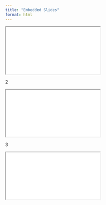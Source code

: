 ```yaml
---
title: "Embedded Slides"
format: html
---
```


<div>

```{=html}
<iframe class="slide-deck" src="lectures/"></iframe>
```

</div>

2

<div>

```{=html}
<iframe class="slide-deck" src="lectures/lecture01.qmd"></iframe>
```

</div>

3

<div>

```{=html}
<iframe class="slide-deck" src="lectures/lecture01"></iframe>
```

</div>